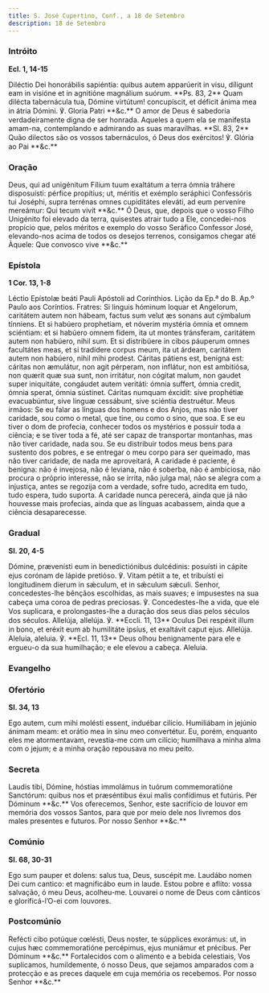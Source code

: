 ```yaml
---
title: S. José Cupertino, Conf., a 18 de Setembro
description: 18 de Setembro
---
```


### Intróito

**Ecl. 1, 14-15**

<div class="grid grid-cols-2 gap-5">
  <span class="text-justify">
    Diléctio Dei honorábilis sapiéntia: quibus autem apparúerit in visu,
    díligunt eam in visióne et in agnitióne magnálium suórum. **Ps. 83, 2** Quam
    dilécta tabernácula tua, Dómine virtútum! concupíscit, et déficit ánima mea
    in átria Dómini. ℣. Gloria Patri **&c.**
  </span>
  <span class="text-justify">
    O amor de Deus é sabedoria verdadeiramente digna de ser honrada. Aqueles a
    quem ela se manifesta amam-na, contemplando e admirando as suas maravilhas.
    **Sl. 83, 2** Quão dilectos são os vossos tabernáculos, ó Deus dos
    exércitos! ℣. Glória ao Pai **&c.**
  </span>
</div>

### Oração

<div class="grid grid-cols-2 gap-5">
  <span class="text-justify">
    Deus, qui ad unigénitum Fílium tuum exaltátum a terra ómnia tráhere
    disposuísti: pérfice propítius; ut, méritis et exémplo seráphici Confessóris
    tui Joséphi, supra terrénas omnes cupiditátes eleváti, ad eum perveníre
    mereámur: Qui tecum vivit **&c.**
  </span>
  <span class="text-justify">
    Ó Deus, que, depois que o vosso Filho Unigénito foi elevado da terra,
    quisestes atrair tudo a Ele, concedei-nos propício que, pelos méritos e
    exemplo do vosso Seráfico Confessor José, elevando-nos acima de todos os
    desejos terrenos, consigamos chegar até Àquele: Que convosco vive **&c.**
  </span>
</div>

### Epístola

**1 Cor. 13, 1-8**

<div class="grid grid-cols-2 gap-5">
  <span class="text-justify">
    Léctio Epístolæ beáti Pauli Apóstoli ad Corínthios.
  </span>
  <span class="text-justify">
    Lição da Ep.ª do B. Ap.º Paulo aos Coríntios.
  </span>
  <span class="text-justify">
    Fratres: Si linguis hóminum loquar et Angelorum, caritátem autem non hábeam,
    factus sum velut æs sonans aut cýmbalum tínniens. Et si habúero prophetiam,
    et nóverim mystéria ómnia et omnem sciéntiam: et si habúero omnem fidem, ita
    ut montes tránsferam, caritátem autem non habúero, nihil sum. Et si
    distribúere in cibos páuperum omnes facultátes meas, et si tradídere corpus
    meum, ita ut árdeam, caritátem autem non habúero, nihil mihi prodest.
    Cáritas pátiens est, benígna est: cáritas non æmulátur, non agit pérperam,
    non inflátur, non est ambitiósa, non quærit quæ sua sunt, non irritátur, non
    cógitat malum, non gaudet super iniquitáte, congáudet autem veritáti: ómnia
    suffert, ómnia credit, ómnia sperat, ómnia sústinet. Cáritas numquam
    éxcidit: sive prophétiæ evacuabúntur, sive linguæ cessábunt, sive sciéntia
    destruétur.
  </span>
  <span class="text-justify">
    Meus irmãos: Se eu falar as línguas dos homens e dos Anjos, mas não tiver
    caridade, sou como o metal, que tine, ou como o sino, que soa. E se eu tiver
    o dom de profecia, conhecer todos os mystérios e possuir toda a ciência; e
    se tiver toda a fé, até ser capaz de transportar montanhas, mas não tiver
    caridade, nada sou. Se eu distribuir todos meus bens para sustento dos
    pobres, e se entregar o meu corpo para ser queimado, mas não tiver caridade,
    de nada me aproveitará, A caridade é paciente, é benigna: não é invejosa,
    não é leviana, não é soberba, não é ambiciosa, não procura o próprio
    interesse, não se irrita, não julga mal, não se alegra com a injustiça,
    antes se regozija com a verdade, sofre tudo, acredita em tudo, tudo espera,
    tudo suporta. A caridade nunca perecerá, ainda que já não houvesse mais
    profecias, ainda que as línguas acabassem, ainda que a ciência
    desaparecesse.
  </span>
</div>

### Gradual

**Sl. 20, 4-5**

<div class="grid grid-cols-2 gap-5">
  <span class="text-justify">
    Dómine, prævenísti eum in benedictiónibus dulcédinis: posuísti in cápite
    ejus corónam de lápide pretióso. ℣. Vitam pétiit a te, et tribuísti ei
    longitudinem dierum in sǽculum, et in sǽculum sǽculi.
  </span>
  <span class="text-justify">
    Senhor, concedestes-lhe bênçãos escolhidas, as mais suaves; e impusestes na
    sua cabeça uma coroa de pedras preciosas. ℣. Concedestes-lhe a vida, que ele
    Vos suplicara, e prolongastes-lhe a duração dos seus dias pelos séculos dos
    séculos.
  </span>
  <span class="text-justify">
    Allelúja, allelúja. ℣. **Eccli. 11, 13** Oculus Dei respéxit illum in bono,
    et eréxit eum ab humilitáte ipsíus, et exaltávit caput ejus. Allelúja.
  </span>
  <span class="text-justify">
    Aleluia, aleluia. ℣. **Ecl. 11, 13** Deus olhou benignamente para ele e
    ergueu-o da sua humilhação; e ele elevou a cabeça. Aleluia.
  </span>
</div>

### Evangelho


<LinkCard
  href="/missal/pentecostes/19#evangelho"
  title="Décimo Nono Domingo depois de Pentecostes"
/>

### Ofertório

**Sl. 34, 13**

<div class="grid grid-cols-2 gap-5">
  <span class="text-justify">
    Ego autem, cum mihi molésti essent, induébar cilício. Humiliábam in jejúnio
    ánimam meam: et orátio mea in sinu meo convertétur.
  </span>
  <span class="text-justify">
    Eu, porém, enquanto eles me atormentavam, revestia-me com um cilício;
    humilhava a minha alma com o jejum; e a minha oração repousava no meu peito.
  </span>
</div>

### Secreta

<div class="grid grid-cols-2 gap-5">
  <span class="text-justify">
    Laudis tibi, Dómine, hóstias immolámus in tuórum commemoratióne Sanctórum:
    quibus nos et præséntibus éxui malis confídimus et futúris. Per Dóminum
    **&c.**
  </span>
  <span class="text-justify">
    Vos oferecemos, Senhor, este sacrifício de louvor em memória dos vossos
    Santos, para que por meio dele nos livremos dos males presentes e futuros.
    Por nosso Senhor **&c.**
  </span>
</div>

### Comúnio

**Sl. 68, 30-31**

<div class="grid grid-cols-2 gap-5">
  <span class="text-justify">
    Ego sum pauper et dolens: salus tua, Deus, suscépit me. Laudábo nomen Dei
    cum cantico: et magnificábo eum in laude.
  </span>
  <span class="text-justify">
    Estou pobre e aflito: vossa salvação, ó meu Deus, acolheu-me. Louvarei o
    nome de Deus com cânticos e glorificá-l’O-ei com louvores.
  </span>
</div>

### Postcomúnio

<div class="grid grid-cols-2 gap-5">
  <span class="text-justify">
    Refécti cibo potúque cœlésti, Deus noster, te súpplices exorámus: ut, in
    cujus hæc commemoratióne percépimus, ejus muniámur et précibus. Per Dóminum
    **&c.**
  </span>
  <span class="text-justify">
    Fortalecidos com o alimento e a bebida celestiais, Vos suplicamos,
    humildemente, ó nosso Deus, que sejamos amparados com a protecção e as
    preces daquele em cuja memória os recebemos. Por nosso Senhor **&c.**
  </span>
</div>
